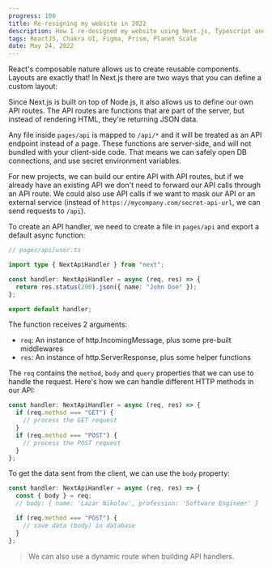 ```yaml
---
progress: 100
title: Re-resigning my website in 2022
description: How I re-designed my website using Next.js, Typescript and Chakra UI
tags: ReactJS, Chakra UI, Figma, Prism, Planet Scale
date: May 24, 2022
---
```


React's composable nature allows us to create reusable components. Layouts are exactly that! In Next.js there are two ways that you can define a custom layout:

Since Next.js is built on top of Node.js, it also allows us to define our own API routes. The API routes are functions that are part of the server, but instead of rendering HTML, they're returning JSON data.

Any file inside `pages/api` is mapped to `/api/*` and it will be treated as an API endpoint instead of a page. These functions are server-side, and will not bundled with your client-side code. That means we can safely open DB connections, and use secret environment variables.

For new projects, we can build our entire API with API routes, but if we already have an existing API we don't need to forward our API calls through an API route. We could also use API calls if we want to mask our API or an external service (instead of `https://mycompany.com/secret-api-url`, we can send requests to `/api`).

To create an API handler, we need to create a file in `pages/api` and export a default async function:

```typescript
// pages/api/user.ts

import type { NextApiHandler } from "next";

const handler: NextApiHandler = async (req, res) => {
  return res.status(200).json({ name: "John Doe" });
};

export default handler;
```

The function receives 2 arguments:

- `req`: An instance of http.IncomingMessage, plus some pre-built middlewares
- `res`: An instance of http.ServerResponse, plus some helper functions

The `req` contains the `method`, `body` and `query` properties that we can use to handle the request. Here's how we can handle different HTTP methods in our API:

```typescript
const handler: NextApiHandler = async (req, res) => {
  if (req.method === "GET") {
    // process the GET request
  }
  if (req.method === "POST") {
    // process the POST request
  }
};
```

To get the data sent from the client, we can use the `body` property:

```typescript
const handler: NextApiHandler = async (req, res) => {
  const { body } = req;
  // body: { name: 'Lazar Nikolov', profession: 'Software Engineer' }

  if (req.method === "POST") {
    // save data (body) in database
  }
};
```

> We can also use a dynamic route when building API handlers.
